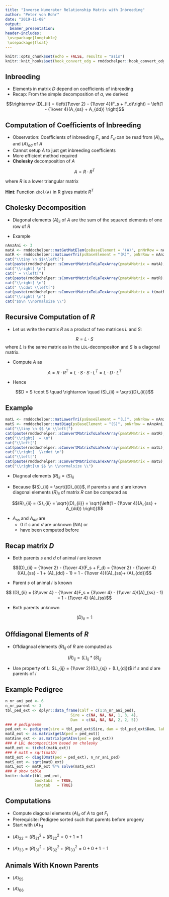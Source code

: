 ```yaml
---
title: "Inverse Numerator Relationship Matrix with Inbreeding"
author: "Peter von Rohr"
date: "2019-11-08"
output:
  beamer_presentation:
header-includes:
 \usepackage{longtable}
 \usepackage{float}
---
```


```r
knitr::opts_chunk$set(echo = FALSE, results = "asis")
knitr::knit_hooks$set(hook_convert_odg = rmddochelper::hook_convert_odg)
```



## Inbreeding

* Elements in matrix $D$ depend on coefficients of inbreeding
* Recap: From the simple decomposition of $a$, we derived 

\begin{align}
var(m_i)  &=  \left({1\over 2} - {1\over 4}(F_s + F_d)\right) \sigma_a^2  \notag \\
          &=  \left({1\over 2} - {1\over 4}(A_{ss} - 1 + A_{dd} - 1)\right) \sigma_a^2  \notag \\
          &=  \left(1 - {1\over 4}(A_{ss} + A_{dd}) \right) \sigma_a^2  \notag \\
          &=  (D)_{ii} \sigma_a^2 \notag
\end{align}

$$\rightarrow  (D)_{ii}  = \left({1\over 2} - {1\over 4}(F_s + F_d)\right) = \left(1 - {1\over 4}(A_{ss} + A_{dd}) \right)$$ 


## Computation of Coefficients of Inbreeding

* Observation: Coefficients of inbreeding $F_s$ and $F_d$ can be read from $(A)_{ss}$ and $(A)_{dd}$ of $A$
* Cannot setup $A$ to just get inbreeding coefficients
* More efficient method required
* __Cholesky__ decomposition of $A$

$$A = R\cdot R^T$$

where $R$ is a lower triangular matrix

__Hint__: Function `chol(A)` in R gives matrix $R^T$


## Cholesky Decomposition

* Diagonal elements $(A)_{ii}$ of $A$ are the sum of the squared elements of one row of $R$

\begin{equation}
(A)_{ii} = \sum_{j=1}^i (R)_{ij}^2 \notag
\end{equation}

* Example

```r
nAnzAni <- 3
matA <- rmddochelper::matGetMatElem(psBaseElement = "(A)", pnNrRow = nAnzAni, pnNrCol = nAnzAni)
matR <- rmddochelper::matLowerTri(psBaseElement = "(R)", pnNrRow = nAnzAni, pnNrCol = nAnzAni)
cat("\\tiny \n $$\\left[")
cat(paste(rmddochelper::sConvertMatrixToLaTexArray(pmatAMatrix = matA), collapse = "\n"))
cat("\\right] \n")
cat(" = \\left[")
cat(paste(rmddochelper::sConvertMatrixToLaTexArray(pmatAMatrix = matR), collapse = "\n"))
cat("\\right] \n")
cat(" \\cdot \\left[")
cat(paste(rmddochelper::sConvertMatrixToLaTexArray(pmatAMatrix = t(matR)), collapse = "\n"))
cat("\\right] \n")
cat("$$\n \\normalsize \\")
```


## Recursive Computation of $R$

* Let us write the matrix $R$ as a product of two matrices $L$ and $S$:

$$R = L \cdot S$$
where $L$ is the same matrix as in the `LDL`-decompositon and $S$ is a diagonal matrix.

* Compute $A$ as

$$A = R \cdot R^T = L \cdot S \cdot S \cdot L^T = L \cdot D \cdot L^T$$

* Hence

$$D = S \cdot S \quad \rightarrow \quad (S)_{ii} = \sqrt{(D)_{ii}}$$

## Example

```r
matL <- rmddochelper::matLowerTri(psBaseElement = "(L)", pnNrRow = nAnzAni, pnNrCol = nAnzAni, pvecDiag = 1)
matS <- rmddochelper::matDiag(psBaseElement = "(S)", pnNrRow = nAnzAni, pnNrCol = nAnzAni)
cat("\\tiny \n $$ \n \\left[")
cat(paste(rmddochelper::sConvertMatrixToLaTexArray(pmatAMatrix = matR), collapse = "\n"))
cat("\\right]  = \n")
cat("\\left[")
cat(paste(rmddochelper::sConvertMatrixToLaTexArray(pmatAMatrix = matL), collapse = "\n"))
cat("\\right]  \\cdot \n")
cat("\\left[")
cat(paste(rmddochelper::sConvertMatrixToLaTexArray(pmatAMatrix = matS), collapse = "\n"))
cat("\\right]\n $$ \n \\normalsize \\")
```


* Diagnoal elements $(R)_{ii} = (S)_{ii}$

* Because $(S)_{ii} = \sqrt{(D)_{ii}}$, if parents $s$ and $d$ are known diagonal elements $(R)_{ii}$ of matrix $R$ can be computed as 

$$(R)_{ii} =  (S)_{ii} = \sqrt{(D)_{ii}} = \sqrt{\left(1 - {1\over 4}(A_{ss} + A_{dd}) \right)}$$

* $A_{ss}$ and $A_{dd}$ are
    + $0$ if $s$ and $d$ are unknown (NA) or
    + have been computed before


## Recap matrix $D$

* Both parents $s$ and $d$ of animal $i$ are known

$$(D)_{ii} = {1\over 2} - {1\over 4}(F_s + F_d) = {1\over 2} - {1\over 4}((A)_{ss} - 1 + (A)_{dd} - 1) = 1 - {1\over 4}((A)_{ss}+ (A)_{dd})$$

* Parent $s$ of animal $i$ is known

$$ (D)_{ii} = {3\over 4} - {1\over 4}F_s = {3\over 4} - {1\over 4}((A)_{ss} - 1) = 1 - {1\over 4} (A)_{ss}$$

* Both parents unknown

$$(D)_{ii} = 1$$

## Offdiagonal Elements of $R$

* Offdiagnoal elements $(R)_{ij}$ of $R$ are computed as 

$$(R)_{ij} = (L)_{ij} * (S)_{jj}$$

* Use property of $L$: $L_{ij} = {1\over 2}((L)_{sj} + (L)_{dj})$ if $s$ and $d$ are parents of $i$

\begin{align}
(R)_{ij}  &=  (L)_{ij} * (S)_{jj} \notag \\
          &=  {1\over 2} \left[ (L)_{sj} + (L)_{dj} \right] * (S)_{jj} \notag \\
          &=  {1\over 2} \left[ (L)_{sj} * (S)_{jj} + (L)_{dj} * (S)_{jj} \right]  \notag \\
          &=  {1\over 2} \left[ (R)_{sj} + (R)_{dj} \right] \notag
\end{align}


## Example Pedigree

```r
n_nr_ani_ped <- 6
n_nr_parent <- 3
tbl_ped_ext <- dplyr::data_frame(Calf = c(1:n_nr_ani_ped),
                             Sire = c(NA, NA, NA, 1, 3, 4),
                             Dam  = c(NA, NA, NA, 2, 2, 5))
### # pedigreemm
ped_ext <- pedigree(sire = tbl_ped_ext$Sire, dam = tbl_ped_ext$Dam, label = as.character(1:n_nr_ani_ped))
matA_ext <- as.matrix(getA(ped = ped_ext))
matAinv_ext <- as.matrix(getAInv(ped = ped_ext))
### # LDL decomposition based on cholesky
matR_ext <- t(chol(matA_ext))
### # matS = sqrt(matD)
matD_ext <- diag(Dmat(ped = ped_ext), n_nr_ani_ped)
matS_ext <- sqrt(matD_ext)
matL_ext <- matR_ext %*% solve(matS_ext)
### # show table
knitr::kable(tbl_ped_ext, 
             booktabs  = TRUE,
             longtab   = TRUE)
```


## Computations

* Compute diagonal elements $(A)_{ii}$ of $A$ to get $F_i$
* Prerequisite: Pedigree sorted such that parents before progeny
* Start with $(A)_{11}$

\begin{align}
(A)_{11}  &= (R)_{11}^2 = (D)_{11}  = 1 \notag 
\end{align}

* $(A)_{22}  = (R)_{21}^2 + (R)_{22}^2 = 0 + 1 = 1$

* $(A)_{33}  = (R)_{31}^2 + (R)_{32}^2 + (R)_{33}^2 = 0 + 0 + 1 = 1$


## Animals With Known Parents

\begin{align}
(A)_{44}  &=  (R)_{41}^2 + (R)_{42}^2 + (R)_{43}^2 + (R)_{44}^2 \notag \\
          &=  ({1\over 2}(R_{11} + R_{21}))^2 + ({1\over 2}(R_{12} + R_{22}))^2 + ({1\over 2}(R_{13} + R_{23}))^2 \notag \\
          & + \left(1 - {1\over 4}(A_{11} + A_{22}) \right) \notag \\
          &=  {1\over 4} + {1\over 4} + {1\over 2} = 1\notag
\end{align}

* $(A)_{55}$

* $(A)_{66}$
